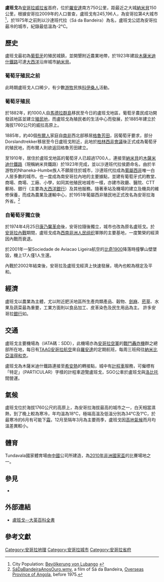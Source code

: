 {{Infobox settlement
<!--See the Table at Infobox Settlement for all fields and descriptions of usage-->
<!-- Basic info  ---------------->
|name          = 盧班戈
|other_name             =
|native_name            =  <!-- for cities whose native name is not in English -->
|nickname               =
|settlement_type        = [[市級行政區|市級行政區]]及城市
|motto                  =
<!-- images and maps  ----------->
|image_skyline          =Lubango.jpg
|imagesize              = 300px
|image_caption          =盧班戈天際線
|image_flag             =
|flag_size              =
|image_seal             =
|seal_size              =
|image_shield           =
|shield_size            =
|image_map              =
|mapsize                =
|map_caption            =
|pushpin_map            = Angola<!-- the name of a location map as per http://en.wikipedia.org/wiki/Template:Location_map -->
|pushpin_label_position =right
|pushpin_mapsize        =300
|pushpin_map_caption    =盧班戈於安哥拉位置圖
<!-- Location ------------------>
|coordinates_region     = AO
|subdivision_type       = 國家
|subdivision_name       = {{flag|Angola}}
|subdivision_type1      = [[安哥拉行政區劃|省]]
|subdivision_name1      = [[威拉省|威拉省]]
|subdivision_type2      =
|subdivision_name2      =
|subdivision_type3      =
|subdivision_name3      =
|<!-- Politics ----------------->
|government_footnotes   =
|government_type        =
|leader_title           =[[市長|市長]]
|leader_name            =Vigilio Tyova
|leader_title1          =  <!-- for places with, say, both a mayor and a city manager -->
|leader_name1           =
|established_title      =  <!-- Settled -->
|established_date       =1885年
<!-- Area    --------------------->
|area_magnitude         =
|unit_pref                = <!--Enter: Imperial, if Imperial (metric) is desired-->
|area_footnotes           =
|area_total_km2           =  <!-- ALL fields dealing with a measurements are subject to automatic unit conversion-->
|area_land_km2            = <!--See table @ Template:Infobox Settlement for details on automatic unit conversion-->
<!-- Population   ----------------------->
|population_as_of               =
|population_footnotes           =
|population_note                =
|population_total               =256,713(2010年)<ref>http://www.gazetteer.de/wg.php?x=&men=gpro&lng=fr&des=wg&geo=-19&srt=npan&col=abcdefghinoq&msz=1500&geo=270343349</ref>
|population_density_km2         =
|population_density_sq_mi       =
|population_metro               =318,000
|population_density_metro_km2   =
|population_density_metro_sq_mi =
|population_blank1_title        =Ethnicities
|population_blank1              =
|population_density_blank1_km2 =
|population_density_blank1_sq_mi =
<!-- General information  --------------->
|timezone               =[[西非時間|西非時間]]
|utc_offset             = +1
|timezone_DST           =
|utc_offset_DST         =
|latd=14|latm=55|lats=|latNS=S
|longd=13|longm=30|longs=|longEW=E
|elevation_footnotes    =  <!--for references: use <ref> </ref> tags-->
|elevation_m            = 1720
|elevation_ft           =
<!-- Area/postal codes & others -------->
|postal_code_type       =  <!-- enter ZIP code, Postcode, Post code, Postal code... -->
|postal_code            =
|area_code              =
|blank_name             =
|blank_info             =
|blank1_name            =
|blank1_info            =
|website                =[www.huilaweb.org]
|footnotes              =
}}
'''盧班戈'''為[[安哥拉|安哥拉]][[威拉省|威拉省]]首府，位於[[羅安達|羅安達]]南方750公里，距最近之大城[[納米貝|納米貝]]150公里，根據安哥拉2009年的人口普查，盧班戈有245,196人，為安哥拉第4大城市<ref name="Bevölkerung Lubango">City Population: [http://www.can-angola2010.com/artigo.aspx?cntx=6G0za2fJ13RPvOeyEciOANBD3bUD7BqJhBYSu%2Bz6gps%3D Bevölkerung von Lubango] {{Wayback|url=http://www.can-angola2010.com/artigo.aspx?cntx=6G0za2fJ13RPvOeyEciOANBD3bUD7BqJhBYSu%2Bz6gps%3D |date=20090324223946 }}</ref>，於1975年之前則以沙達班代拉（Sá da Bandeira）為名，盧班戈公認為安哥拉最冷的城市，紀錄最低溫為-2°C。

==歷史==
盧班戈最初為[[葡萄牙|葡萄牙]]的殖民城鎮，並開墾附近農業地帶，於1923年建設[[木薩米迪什鐵路|木薩米迪什鐵路]]可達[[大西洋|大西洋]]沿岸城市[[納米貝|納米貝]]。

===葡萄牙殖民之前===
此時期盧班戈人口稀少，有少數[[游牧|游牧]]民族[[科伊桑人|科伊桑人]]活動。

===葡萄牙殖民===
於1882年，約1000人自[[馬德拉群島|馬德拉群島]]移民至今日的盧班戈地區，葡萄牙農民成功開發該地區並建立[[殖民地|殖民地]]，而盧班戈為殖民者的生活中心而發展，於1885年建立於海拔1760公尺的威拉高原上。

1885年，約40個[[布爾人|布爾人]]家庭自[[南非|南非]]西北部移居[[格魯芳田|格魯芳田]]，因葡萄牙要求，部分Dorslandtrekker移居至今日盧班戈附近，此地於[[柏林西非會議|柏林西非會議]]後正式成為葡萄牙的殖民地，而布爾人則欲返回格魯芳田建立{{le|烏平頓尼亞共和國|Upingtonia}}。

至1910年，居住於盧班戈地區的葡萄牙人已超過1700人，連接至[[納米貝|納米貝]]的[[木薩米迪什鐵路|木薩米迪什鐵路]]（現稱納米貝鐵路）於1923年完成，並以沙達班代拉侯爵命名，由於半游牧的Nhaneka-Humbe族人不願居住於城市，沙達班代拉成為[[葡屬西非|葡屬西非]]唯一白人居多數的城市。也一度成為南安哥拉內地的主要據點，並建有葡萄牙式的教堂、商場、商場、工廠、小學，如同其他殖民地城市一樣，亦建市政廳、醫院、CTT郵局、銀行（主要為[[大西洋銀行|大西洋銀行]]）及其他服務。隨著車站及機場的建立及機具的維修保養，而成為農業及運輸中心，於1951年葡屬西非殖民地正式改名為安哥拉海外省。<ref>[http://www.youtube.com/watch?v=pWZi7j1GGQg SáDaBandeiraAnosOuro.wmv], a film of Sá da Bandeira, [[Overseas_Province_of_Angola|Overseas Province of Angola]], before 1975.</ref>

===自葡萄牙獨立後===
於1974年4月25日[[康乃馨革命|康乃馨革命]]後，安哥拉隨後獨立，城市也改為原名盧班戈。於[[安哥拉內戰|安哥拉內戰]]期間，盧班戈成為[[西南非洲人民组织|西南非洲人民组织]]軍隊的主要基地，一度繁榮的經濟因內戰而衰退。

於2001年一架Sociedade de Aviacao Ligeira航空的[[比奇1900|比奇1900]]降落時撞擊山壁墜毀，機上17人僅1人生還。

內戰於2002年結束後，安哥拉及盧班戈經濟上快速發展，境內也較為穩定及平和。

==經濟==
盧班戈以農業為主體，尤以附近肥沃地區所生產肉類產品、穀物、[[劍麻|劍麻]]、[[菸草|菸草]]、水果及蔬菜最為重要，工業方面則以食品加工、皮革染色及民生用品為主。
許多安哥拉[[銀行|銀行]]如{{le|非洲投資銀行|Banco Africano de Investimentos}}。

==交通==
盧班戈主要機場為{{le|盧班戈機場|Lubango Airport}}（IATA碼：SDD），此機場亦為[[安哥拉空軍|安哥拉空軍]]的[[戰鬥轟炸機|戰鬥轟炸機]]群之總部所在地，每日有[[TAAG安哥拉航空|TAAG安哥拉航空]]來自[[羅安達|羅安達]]的定期航班，每周三班飛往[[納米比亞|納米比亞]][[溫得和克|溫得和克]]。

盧班戈為木薩米迪什鐵路連接至[[希安熱|希安熱]]的轉接點，城中有[[計程車|計程車]]服務，可僱標有「特定」（PARTICULAR）字樣的計程車遊覽盧班戈，SGO公車於盧班戈與[[洛比托|洛比托]]間營運。

==氣候==
盧班戈位於海拔1760公尺的高原上，為安哥拉海拔最高的城市之一，白天相當濕熱，到了晚上較為寒冷，年均溫為18°C，極端高溫及低溫分別為34°C及1°C，於最寒冷的6月有可能下[[霜|霜]]，12月至隔年3月為主要雨季，盧班戈因[[高地氣候|高地氣候]]而月均溫差異較小。
{{Infobox weather
|location = 盧班戈
|metric_first = yes
|single_line = yes
|Jan_REC_Hi_°C= 30
|Feb_REC_Hi_°C= 30
|Mar_REC_Hi_°C= 30
|Apr_REC_Hi_°C= 28
|May_REC_Hi_°C= 30
|Jun_REC_Hi_°C= 28
|Jul_REC_Hi_°C= 27
|Aug_REC_Hi_°C= 30
|Sep_REC_Hi_°C= 31
|Oct_REC_Hi_°C= 34
|Nov_REC_Hi_°C= 38
|Dec_REC_Hi_°C= 31
|year_REC_Hi_°C= 38
|Jan_Hi_°C= 25
|Feb_Hi_°C= 25
|Mar_Hi_°C= 25
|Apr_Hi_°C= 25
|May_Hi_°C= 25
|Jun_Hi_°C= 24
|Jul_Hi_°C= 24
|Aug_Hi_°C= 26
|Sep_Hi_°C= 28
|Oct_Hi_°C= 28
|Nov_Hi_°C= 26
|Dec_Hi_°C= 25
|year_Hi_°C= 26
|Jan_MEAN_°C = 18
|Feb_MEAN_°C = 18
|Mar_MEAN_°C = 18
|Apr_MEAN_°C = 18
|May_MEAN_°C = 17
|Jun_MEAN_°C = 15
|Jul_MEAN_°C = 15
|Aug_MEAN_°C = 18
|Sep_MEAN_°C = 20
|Oct_MEAN_°C = 20
|Nov_MEAN_°C = 19
|Dec_MEAN_°C = 18
|year_MEAN_°C = 18
|Jan_Lo_°C = 12
|Feb_Lo_°C = 12
|Mar_Lo_°C = 12
|Apr_Lo_°C = 11
|May_Lo_°C = 9
|Jun_Lo_°C = 6
|Jul_Lo_°C = 6
|Aug_Lo_°C = 10
|Sep_Lo_°C = 12
|Oct_Lo_°C = 12
|Nov_Lo_°C = 12
|Dec_Lo_°C = 12
|year_Lo_°C = 11
|Jan_REC_Lo_°C = 5
|Feb_REC_Lo_°C = 5
|Mar_REC_Lo_°C = 2
|Apr_REC_Lo_°C = 3
|May_REC_Lo_°C = 0
|Jun_REC_Lo_°C = -1
|Jul_REC_Lo_°C = -1
|Aug_REC_Lo_°C = 0
|Sep_REC_Lo_°C = 4
|Oct_REC_Lo_°C = 3
|Nov_REC_Lo_°C = 5
|Dec_REC_Lo_°C = 3
|year_REC_Lo_°C = -1
|Jan_Precip_mm = 140
|Feb_Precip_mm = 150
|Mar_Precip_mm = 160
|Apr_Precip_mm = 90
|May_Precip_mm = 0
|Jun_Precip_mm = 0
|Jul_Precip_mm = 0
|Aug_Precip_mm = 0
|Sep_Precip_mm = 0
|Oct_Precip_mm = 70
|Nov_Precip_mm = 110
|Dec_Precip_mm = 160
|year_Precip_mm = 920
|source= weatherbase.com <ref name="weather1">{{cite web
| url =http://www.weatherbase.com/weather/weather.php3?s=9366&refer=&units=metric | title =Weatherbase: Historical weather for Sa da Bandeira, Angola| accessdate =February 13, 2010
| publisher = }}</ref>
|accessdate=2010年8月
}}

==體育==
Tundavala國家體育場由[[中國|中國]]公司所建造，為[[2010年非洲國家盃|2010年非洲國家盃]]的比賽場地之一。

==參見==
{{Portal|安哥拉|Flag of Angola.svg}}
*{{le|安哥拉的火車站|Railway stations in Angola}}

==外部連結==
*[http://www.britannica.com/EBchecked/topic/350353/Lubango 盧班戈--大英百科全書]

==參考文獻==
{{reflist}}

{{Municipalities of Angola}}

[[Category:安哥拉地理|Category:安哥拉地理]]
[[Category:安哥拉城市|Category:安哥拉城市]]
[[Category:安哥拉省府|Category:安哥拉省府]]
